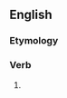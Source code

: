 ==English==

===Etymology===
{{suffix|en|charge|eth|nocat=1}}

===Verb===
{{head|en|verb form}}

# {{en-archaic third-person singular of|charge}}